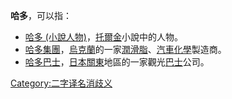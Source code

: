 '''哈多'''，可以指：
*[[哈多_(小說人物)|哈多 (小說人物)]]，[[托爾金|托爾金]]小說中的人物。
*[[哈多集團|哈多集團]]，[[烏克蘭|烏克蘭]]的一家[[潤滑脂|潤滑脂]]、[[汽車|汽車]][[化學|化學]]製造商。
*[[哈多巴士|哈多巴士]]，[[日本|日本]][[关东地方|關東]]地區的一家觀光[[巴士|巴士]]公司。
{{消歧义}}
[[Category:二字译名消歧义|Category:二字译名消歧义]]